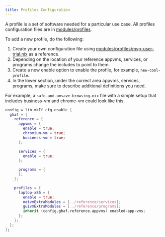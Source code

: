 ```yaml
---
title: Profiles Configuration
---
```


A profile is a set of software needed for a particular use case. All profiles configuration files are in [modules/profiles](https://github.com/tiiuae/ghaf/tree/main/modules/profiles).

To add a new profile, do the following:

1. Create your own configuration file using [modules/profiles/mvp-user-trial.nix](https://github.com/tiiuae/ghaf/blob/main/modules/reference/profiles/mvp-user-trial.nix) as a reference.
2. Depending on the location of your reference appvms, services, or programs change the includes to point to them.
3. Create a new enable option to enable the profile, for example, `new-cool-profile`.
4. In the lower section, under the correct area appvms, services, programs, make sure to describe additional definitions you need.

For example, a `safe-and-unsave-browsing.nix` file with a simple setup that includes business-vm and chrome-vm could look like this:

```nix
config = lib.mkIf cfg.enable {
  ghaf = {
    reference = {
      appvms = {
        enable = true;
        chromium-vm = true;
        business-vm = true;
      };

      services = {
        enable = true;
      };

      programs = {
      };
    };

    profiles = {
      laptop-x86 = {
        enable = true;
        netvmExtraModules = [../reference/services];
        guivmExtraModules = [../reference/programs];
        inherit (config.ghaf.reference.appvms) enabled-app-vms;
      };
    };
  };
};
```
